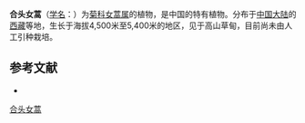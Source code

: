 {{Speciesbox
| name = 合头女蒿
| status = 
| status_system = 
| image = 
| genus = Hippolytia
| species = syncalathiformis
| authority = Shih
}}

'''合头女蒿'''（[[学名|学名]]：{{lang|la|''Hippolytia syncalathiformis''}}）为[[菊科|菊科]][[女蒿属|女蒿属]]的植物，是中国的特有植物。分布于[[中国大陆|中国大陆]]的[[西藏|西藏]]等地，生长于海拔4,500米至5,400米的地区，见于高山草甸，目前尚未由人工引种栽培。

== 参考文献 ==
<div class="references-small">
* {{cite web| url =http://www.bioinfo.cn/db05/KmzwSpecies.php?action=view&id=4898| title =合头女蒿| work =《中国高等植物数据库全库》| publisher =中国科学院微生物研究所| author =昆明植物研究所| accessdate =2009-02-25| archive-date =2016-03-05| archive-url =https://web.archive.org/web/20160305065103/http://www.bioinfo.cn/db05/KmzwSpecies.php?action=view&id=4898| dead-url =yes}}
</div>
{{Taxonbar|from=Q10916780}}

[[Category:女蒿属|合头女蒿]]


{{植物小作品}}